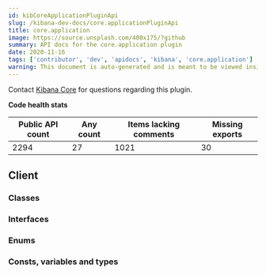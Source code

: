 ```yaml
---
id: kibCoreApplicationPluginApi
slug: /kibana-dev-docs/core.applicationPluginApi
title: core.application
image: https://source.unsplash.com/400x175/?github
summary: API docs for the core.application plugin
date: 2020-11-16
tags: ['contributor', 'dev', 'apidocs', 'kibana', 'core.application']
warning: This document is auto-generated and is meant to be viewed inside our experimental, new docs system. Reach out in #docs-engineering for more info.
---
```




Contact [Kibana Core](https://github.com/orgs/elastic/teams/kibana-core) for questions regarding this plugin.

**Code health stats**

| Public API count  | Any count | Items lacking comments | Missing exports | 
|-------------------|-----------|------------------------|-----------------|
| 2294 | 27 | 1021 | 30 |

## Client

### Classes
<DocDefinitionList data={coreApplicationObj.client.classes}/>

### Interfaces
<DocDefinitionList data={coreApplicationObj.client.interfaces}/>

### Enums
<DocDefinitionList data={coreApplicationObj.client.enums}/>

### Consts, variables and types
<DocDefinitionList data={coreApplicationObj.client.misc}/>

